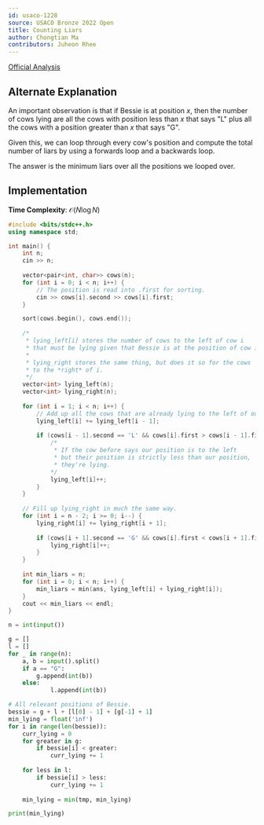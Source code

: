```yaml
---
id: usaco-1228
source: USACO Bronze 2022 Open
title: Counting Liars
author: Chongtian Ma
contributors: Juheon Rhee
---
```


[Official Analysis](http://www.usaco.org/current/data/sol_prob2_bronze_open22.html)

## Alternate Explanation

An important observation is that if Bessie is at position $x$, then the number of cows lying are all the
cows with position less than $x$ that says "L" plus all the cows with a position greater than $x$ that says
"G".

Given this, we can loop through every cow's position and compute the total number 
of liars by using a forwards loop and a backwards loop.

The answer is the minimum liars over all the positions we looped over.

## Implementation

**Time Complexity**: $\mathcal{O}(N \log N)$

<LanguageSection>
<CPPSection>

```cpp
#include <bits/stdc++.h>
using namespace std;

int main() {
	int n;
	cin >> n;
	
	vector<pair<int, char>> cows(n);
	for (int i = 0; i < n; i++) {
		// The position is read into .first for sorting.
		cin >> cows[i].second >> cows[i].first;
	}

	sort(cows.begin(), cows.end());
	
	/*
	 * lying_left[i] stores the number of cows to the left of cow i
	 * that must be lying given that Bessie is at the position of cow i.
	 * 
	 * lying_right stores the same thing, but does it so for the cows
	 * to the *right* of i.
	 */
	vector<int> lying_left(n);
	vector<int> lying_right(n);
	
	for (int i = 1; i < n; i++) {
		// Add up all the cows that are already lying to the left of our position.
		lying_left[i] += lying_left[i - 1];
		
		if (cows[i - 1].second == 'L' && cows[i].first > cows[i - 1].first) {
			/*
			 * If the cow before says our position is to the left
			 * but their position is strictly less than our position,
			 * they're lying.
			*/
			lying_left[i]++;
		}
	}
	
	// Fill up lying_right in much the same way.
	for (int i = n - 2; i >= 0; i--) {
		lying_right[i] += lying_right[i + 1];
		
		if (cows[i + 1].second == 'G' && cows[i].first < cows[i + 1].first) {
			lying_right[i]++;
		}
	}
	
	int min_liars = n;
	for (int i = 0; i < n; i++) {
		min_liars = min(ans, lying_left[i] + lying_right[i]);
	}
	cout << min_liars << endl;
}
```

</CPPSection>

<PySection>

```python
n = int(input())

g = []
l = []
for _ in range(n):
	a, b = input().split()
	if a == "G": 
		g.append(int(b))
	else: 
        	l.append(int(b))

# All relevant positions of Bessie.
bessie = g + l + [l[0] - 1] + [g[-1] + 1]
min_lying = float('inf')
for i in range(len(bessie)):
	curr_lying = 0
	for greater in g:
		if bessie[i] < greater: 
			curr_lying += 1
				       
	for less in l:
		if bessie[i] > less: 
			curr_lying += 1
        
	min_lying = min(tmp, min_lying)

print(min_lying)
```

</PySection>

</LanguageSection>
